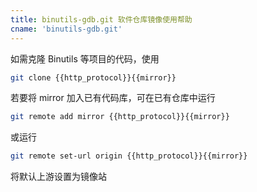 ```yaml
---
title: binutils-gdb.git 软件仓库镜像使用帮助
cname: 'binutils-gdb.git'
---
```


如需克隆 Binutils 等项目的代码，使用

<CodeBlock>

```bash
git clone {{http_protocol}}{{mirror}}
```

</CodeBlock>

若要将 mirror 加入已有代码库，可在已有仓库中运行

<CodeBlock>

```bash
git remote add mirror {{http_protocol}}{{mirror}}
```

</CodeBlock>

或运行

<CodeBlock>

```bash
git remote set-url origin {{http_protocol}}{{mirror}}
```

</CodeBlock>

将默认上游设置为镜像站
